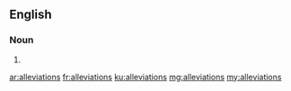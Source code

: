 ==English==

===Noun===
{{head|en|plural}}

# {{plural of|alleviation|lang=en|nocat=1}}

[[ar:alleviations]]
[[fr:alleviations]]
[[ku:alleviations]]
[[mg:alleviations]]
[[my:alleviations]]